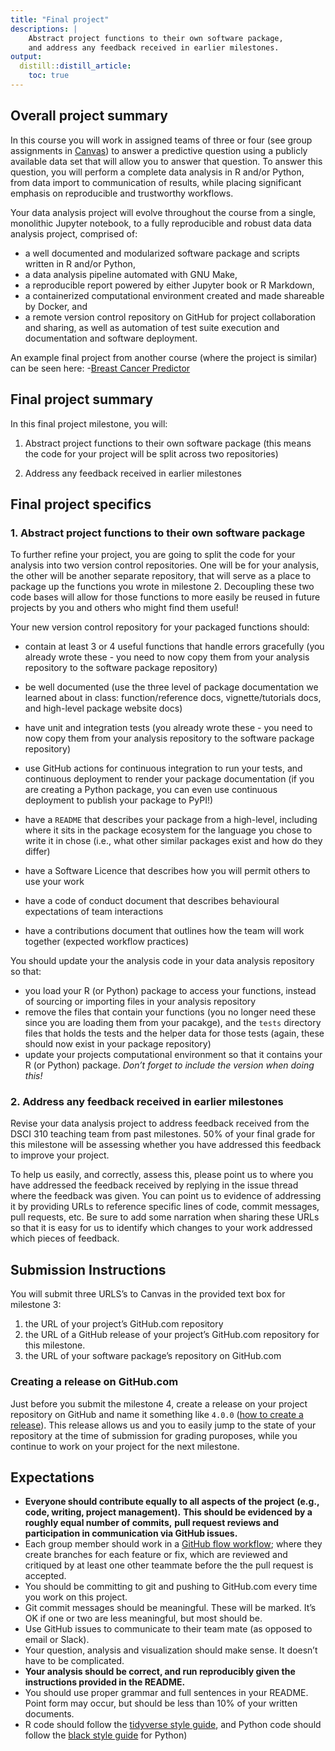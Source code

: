 ```yaml
---
title: "Final project"
descriptions: |
    Abstract project functions to their own software package, 
    and address any feedback received in earlier milestones.
output:
  distill::distill_article:
    toc: true
---
```


## Overall project summary

In this course you will work in assigned teams of three or four (see group assignments in [Canvas](https://canvas.ubc.ca)) to answer a predictive question using a publicly available data set that will allow you to answer that question. To answer this question, you will perform a complete data analysis in R and/or Python, from data import to communication of results, while placing significant emphasis on reproducible and trustworthy workflows.

Your data analysis project will evolve throughout the course from a single, monolithic Jupyter notebook, to a fully reproducible and robust data data analysis project, comprised of:

- a well documented and modularized software package and scripts written in R and/or Python,
- a data analysis pipeline automated with GNU Make,
- a reproducible report powered by either Jupyter book or R Markdown,
- a containerized computational environment created and made shareable by Docker, and
- a remote version control repository on GitHub for project collaboration and sharing, as well as automation of test suite execution and documentation and software deployment.

An example final project from another course (where the project is similar) can be seen here: 
-[Breast Cancer Predictor](https://github.com/ttimbers/breast_cancer_predictor)

## Final project summary

In this final project milestone, you will:

1. Abstract project functions to their own software package (this means the code for your project will be split across two repositories)

2. Address any feedback received in earlier milestones

## Final project specifics

### 1. Abstract project functions to their own software package

To further refine your project, you are going to split the code
for your analysis into two version control repositories.
One will be for your analysis, 
the other will be another separate repository, 
that will serve as a place to package up the functions you wrote in milestone 2.
Decoupling these two code bases 
will allow for those functions to more easily be reused in future projects by
you and others who might find them useful!

Your new version control repository for your packaged functions should:

- contain at least 3 or 4 useful functions that handle errors gracefully 
  (you already wrote these - you need to now 
  copy them from your analysis repository to the software package repository)

- be well documented (use the three level of package documentation we learned about in class: function/reference docs, vignette/tutorials docs, and high-level package website docs)

- have unit and integration tests
  (you already wrote these - you need to now 
  copy them from your analysis repository to the software package repository)

- use GitHub actions for continuous integration to run your tests, 
  and continuous deployment to render your package documentation 
  (if you are creating a Python package, 
  you can even use continuous deployment to publish your package to PyPI!)

- have a `README` that describes your package from a high-level, 
  including where it sits in the package ecosystem 
  for the language you chose to write it in chose
  (i.e., what other similar packages exist and how do they differ)

- have a Software Licence 
  that describes how you will permit others to use your work

- have a code of conduct document 
  that describes behavioural expectations of team interactions

- have a contributions document 
  that outlines how the team will work together 
  (expected workflow practices)

You should update your the analysis code in your data analysis repository
so that:

- you load your R (or Python) package to access your functions, instead of sourcing or importing files in your analysis repository
- remove the files that contain your functions (you no longer need these since you are loading them from your pacakge), and the `tests` directory files that holds the tests and the helper data for those tests (again, these should now exist in your package repository)
- update your projects computational environment so that it contains your R (or Python) package. *Don't forget to include the version when doing this!*

### 2. Address any feedback received in earlier milestones

Revise your data analysis project to address feedback received
from the DSCI 310 teaching team from past milestones.
50% of your final grade for this milestone will be assessing 
whether you have addressed this feedback to improve your project.

To help us easily, and correctly, assess this, 
please point us to where you have addressed the feedback received
by replying in the issue thread where the feedback was given.
You can point us to evidence of addressing it 
by providing URLs to reference 
specific lines of code, commit messages, pull requests, etc.
Be sure to add some narration when sharing these URLs 
so that it is easy for us to identify which changes to your work 
addressed which pieces of feedback.

## Submission Instructions

You will submit three URLS's to Canvas in the provided text box for milestone 3:

1. the URL of your project's GitHub.com repository
2. the URL of a GitHub release of your project's GitHub.com repository for this milestone.
3. the URL of your software package's repository on GitHub.com

### Creating a release on GitHub.com 
Just before you submit the milestone 4, create a release on your project repository on GitHub and name it something like `4.0.0` ([how to create a release](https://docs.github.com/en/repositories/releasing-projects-on-github/managing-releases-in-a-repository#creating-a-release)). This release allows us and you to easily jump to the state of your repository at the time of submission for grading puroposes, while you continue to work on your project for the next milestone.

## Expectations

- **Everyone should contribute equally to all aspects of the project**
**(e.g., code, writing, project management).**
**This should be evidenced by a roughly equal number of commits,**
**pull request reviews and participation in communication via GitHub issues.**
- Each group member should work in a 
[GitHub flow workflow](https://docs.github.com/en/get-started/quickstart/github-flow); 
where they create branches for each feature or fix, 
which are reviewed and critiqued by at least one other teammate 
before the the pull request is accepted.
- You should be committing to git and pushing to GitHub.com every time you work on this project.
- Git commit messages should be meaningful. These will be marked. 
It's OK if one or two are less meaningful, but most should be.
- Use GitHub issues to communicate to their team mate (as opposed to email or Slack).
- Your question, analysis and visualization should make sense. It doesn't have to be complicated.
- **Your analysis should be correct, and run reproducibly given the instructions provided in the README.**
- You should use proper grammar and full sentences in your README. 
Point form may occur, but should be less than 10% of your written documents.
- R code should follow the [tidyverse style guide](https://style.tidyverse.org/), 
and Python code should follow the 
[black style guide](https://black.readthedocs.io/en/stable/the_black_code_style/index.html) for Python)
